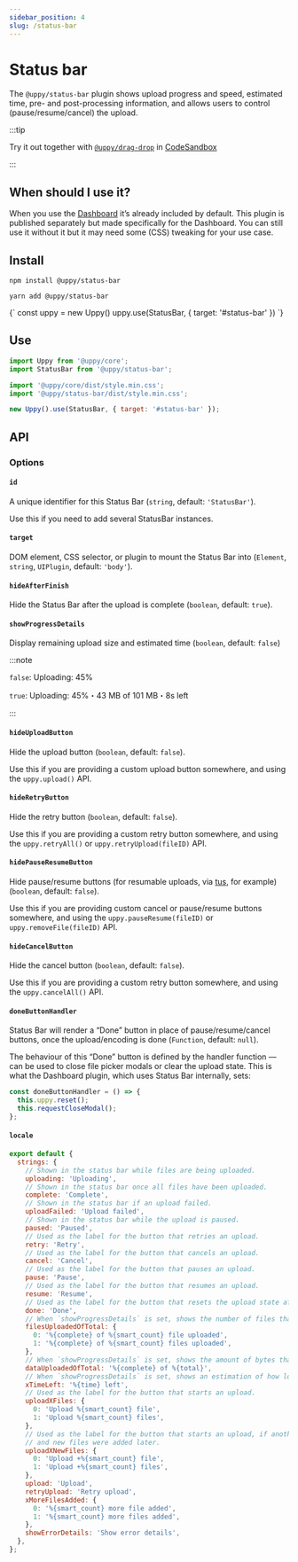 ```yaml
---
sidebar_position: 4
slug: /status-bar
---
```




# Status bar

The `@uppy/status-bar` plugin shows upload progress and speed, estimated time,
pre- and post-processing information, and allows users to control
(pause/resume/cancel) the upload.

:::tip

Try it out together with [`@uppy/drag-drop`](/docs/drag-drop) in
[CodeSandbox](https://codesandbox.io/s/uppy-drag-drop-gyewzx?file=/src/index.js)

:::

## When should I use it?

When you use the [Dashboard](/docs/dashboard) it’s already included by default.
This plugin is published separately but made specifically for the Dashboard. You
can still use it without it but it may need some (CSS) tweaking for your use
case.

## Install

<Tabs>
  <TabItem value="npm" label="NPM" default>

```shell
npm install @uppy/status-bar
```

  </TabItem>

  <TabItem value="yarn" label="Yarn">

```shell
yarn add @uppy/status-bar
```

  </TabItem>

  <TabItem value="cdn" label="CDN">
    <UppyCdnExample>
      {`
        const uppy = new Uppy()
        uppy.use(StatusBar, { target: '#status-bar' })
      `}
    </UppyCdnExample>
  </TabItem>
</Tabs>

## Use

```js showLineNumbers
import Uppy from '@uppy/core';
import StatusBar from '@uppy/status-bar';

import '@uppy/core/dist/style.min.css';
import '@uppy/status-bar/dist/style.min.css';

new Uppy().use(StatusBar, { target: '#status-bar' });
```

## API

### Options

#### `id`

A unique identifier for this Status Bar (`string`, default: `'StatusBar'`).

Use this if you need to add several StatusBar instances.

#### `target`

DOM element, CSS selector, or plugin to mount the Status Bar into (`Element`,
`string`, `UIPlugin`, default: `'body'`).

#### `hideAfterFinish`

Hide the Status Bar after the upload is complete (`boolean`, default: `true`).

#### `showProgressDetails`

Display remaining upload size and estimated time (`boolean`, default: `false`)

:::note

`false`: Uploading: 45%

`true`: Uploading: 45%・43 MB of 101 MB・8s left

:::

#### `hideUploadButton`

Hide the upload button (`boolean`, default: `false`).

Use this if you are providing a custom upload button somewhere, and using the
`uppy.upload()` API.

#### `hideRetryButton`

Hide the retry button (`boolean`, default: `false`).

Use this if you are providing a custom retry button somewhere, and using the
`uppy.retryAll()` or `uppy.retryUpload(fileID)` API.

#### `hidePauseResumeButton`

Hide pause/resume buttons (for resumable uploads, via [tus](http://tus.io), for
example) (`boolean`, default: `false`).

Use this if you are providing custom cancel or pause/resume buttons somewhere,
and using the `uppy.pauseResume(fileID)` or `uppy.removeFile(fileID)` API.

#### `hideCancelButton`

Hide the cancel button (`boolean`, default: `false`).

Use this if you are providing a custom retry button somewhere, and using the
`uppy.cancelAll()` API.

#### `doneButtonHandler`

Status Bar will render a “Done” button in place of pause/resume/cancel buttons,
once the upload/encoding is done (`Function`, default: `null`).

The behaviour of this “Done” button is defined by the handler function — can be
used to close file picker modals or clear the upload state. This is what the
Dashboard plugin, which uses Status Bar internally, sets:

```js
const doneButtonHandler = () => {
  this.uppy.reset();
  this.requestCloseModal();
};
```

#### `locale`

```js
export default {
  strings: {
    // Shown in the status bar while files are being uploaded.
    uploading: 'Uploading',
    // Shown in the status bar once all files have been uploaded.
    complete: 'Complete',
    // Shown in the status bar if an upload failed.
    uploadFailed: 'Upload failed',
    // Shown in the status bar while the upload is paused.
    paused: 'Paused',
    // Used as the label for the button that retries an upload.
    retry: 'Retry',
    // Used as the label for the button that cancels an upload.
    cancel: 'Cancel',
    // Used as the label for the button that pauses an upload.
    pause: 'Pause',
    // Used as the label for the button that resumes an upload.
    resume: 'Resume',
    // Used as the label for the button that resets the upload state after an upload
    done: 'Done',
    // When `showProgressDetails` is set, shows the number of files that have been fully uploaded so far.
    filesUploadedOfTotal: {
      0: '%{complete} of %{smart_count} file uploaded',
      1: '%{complete} of %{smart_count} files uploaded',
    },
    // When `showProgressDetails` is set, shows the amount of bytes that have been uploaded so far.
    dataUploadedOfTotal: '%{complete} of %{total}',
    // When `showProgressDetails` is set, shows an estimation of how long the upload will take to complete.
    xTimeLeft: '%{time} left',
    // Used as the label for the button that starts an upload.
    uploadXFiles: {
      0: 'Upload %{smart_count} file',
      1: 'Upload %{smart_count} files',
    },
    // Used as the label for the button that starts an upload, if another upload has been started in the past
    // and new files were added later.
    uploadXNewFiles: {
      0: 'Upload +%{smart_count} file',
      1: 'Upload +%{smart_count} files',
    },
    upload: 'Upload',
    retryUpload: 'Retry upload',
    xMoreFilesAdded: {
      0: '%{smart_count} more file added',
      1: '%{smart_count} more files added',
    },
    showErrorDetails: 'Show error details',
  },
};
```
